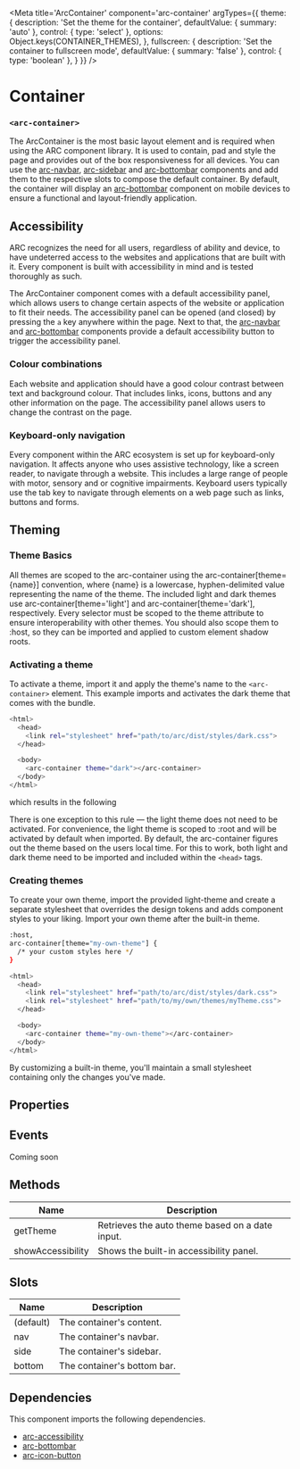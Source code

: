 
<Meta
title='ArcContainer'
component='arc-container'
argTypes={{
    theme: {
      description: 'Set the theme for the container',
      defaultValue: { summary: 'auto' },
      control: { type: 'select' },
      options: Object.keys(CONTAINER_THEMES),
    },
    fullscreen: {
      description: 'Set the container to fullscreen mode',
      defaultValue: { summary: 'false' },
      control: { type: 'boolean' },
    }
}} />

# Container
### `<arc-container>`

The ArcContainer is the most basic layout element and is required when using the ARC component library.
It is used to contain, pad and style the page and provides out of the box responsiveness for all devices.
You can use the [arc-navbar](?path=/story/arcnavbar--default), [arc-sidebar](?path=/story/arcsidebar--default) and [arc-bottombar](?path=/story/arcbottombar--default) components and add them to the respective slots to compose the default container.
By default, the container will display an [arc-bottombar](?path=/story/arcbottombar--default) component on mobile devices to ensure a functional and layout-friendly application.

<Canvas>
  <Story name='Container' story={stories.Container} />
</Canvas>

## Accessibility
ARC recognizes the need for all users, regardless of ability and device,
to have undeterred access to the websites and applications that are built with it.
Every component is built with accessibility in mind and is tested thoroughly as such.

The ArcContainer component comes with a default accessibility panel, which allows users to change certain aspects
of the website or application to fit their needs.
The accessibility panel can be opened (and closed) by pressing the `a` key anywhere within the page.
Next to that, the [arc-navbar](?path=/story/arcnavbar--default) and [arc-bottombar](?path=/story/arcbottombar--default) components
provide a default accessibility button to trigger the accessibility panel.

### Colour combinations
Each website and application should have a good colour contrast between text and background colour.
That includes links, icons, buttons and any other information on the page.
The accessibility panel allows users to change the contrast on the page.

### Keyboard-only navigation
Every component within the ARC ecosystem is set up for keyboard-only navigation.
It affects anyone who uses assistive technology, like a screen reader, to navigate through a website.
This includes a large range of people with motor, sensory and or cognitive impairments.
Keyboard users typically use the tab key to navigate through elements on a web page such as links, buttons and forms.

## Theming
### Theme Basics
All themes are scoped to the arc-container using the arc-container[theme={name}] convention, where {name} is a lowercase,
hyphen-delimited value representing the name of the theme.
The included light and dark themes use arc-container[theme='light'] and arc-container[theme='dark'], respectively.
Every selector must be scoped to the theme attribute to ensure interoperability with other themes.
You should also scope them to :host, so they can be imported and applied to custom element shadow roots.

### Activating a theme
To activate a theme, import it and apply the theme's name to the `<arc-container>` element.
This example imports and activates the dark theme that comes with the bundle.

```bash
<html>
  <head>
    <link rel="stylesheet" href="path/to/arc/dist/styles/dark.css">
  </head>

  <body>
    <arc-container theme="dark"></arc-container>
  </body>
</html>
```

which results in the following

<Canvas>
  <Story name='DarkContainer' story={stories.DarkContainer} />
</Canvas>

There is one exception to this rule — the light theme does not need to be activated.
For convenience, the light theme is scoped to :root and will be activated by default when imported.
By default, the arc-container figures out the theme based on the users local time.
For this to work, both light and dark theme need to be imported and included within the `<head>` tags.

### Creating themes
To create your own theme, import the provided light-theme and create a separate stylesheet that overrides the design tokens
and adds component styles to your liking. Import your own theme after the built-in theme.

```bash
:host,
arc-container[theme="my-own-theme"] {
  /* your custom styles here */
}
```

```bash
<html>
  <head>
    <link rel="stylesheet" href="path/to/arc/dist/styles/dark.css">
    <link rel="stylesheet" href="path/to/my/own/themes/myTheme.css">
  </head>

  <body>
    <arc-container theme="my-own-theme"></arc-container>
  </body>
</html>
```

By customizing a built-in theme, you'll maintain a small stylesheet containing only the changes you've made.

## Properties
<ArgsTable story='Container' />

## Events
Coming soon

## Methods

| Name               | Description                                         |
|--------------------|-----------------------------------------------------|
| getTheme           | Retrieves the auto theme based on a date input.     |
| showAccessibility  | Shows the built-in accessibility panel.             |

## Slots

| Name         | Description                                               |
|--------------|-----------------------------------------------------------|
| (default)    | The container's content.                                  |
| nav          | The container's navbar.                                   |
| side         | The container's sidebar.                                  |
| bottom       | The container's bottom bar.                               |

## Dependencies

This component imports the following dependencies.
* [arc-accessibility](?path=/story/arcaccessibility--default)
* [arc-bottombar](?path=/story/arcbottombar--default)
* [arc-icon-button](?path=/story/arciconbutton--default)
